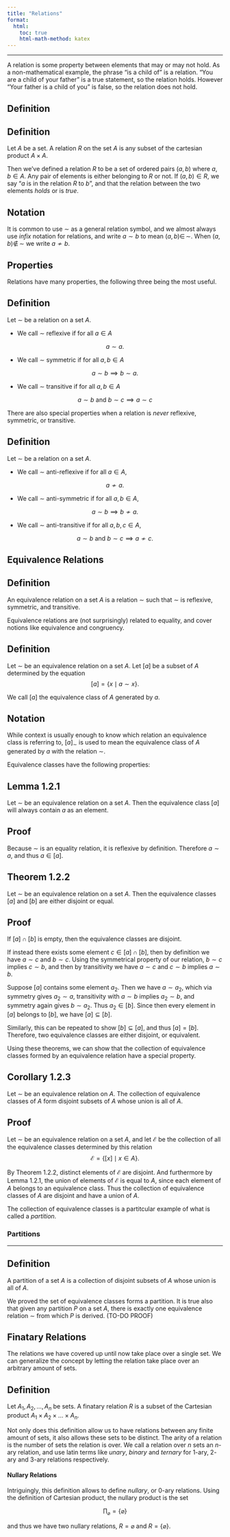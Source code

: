 ```yaml
---
title: "Relations"
format:
  html:
    toc: true
    html-math-method: katex
---
```


------------

A relation is some property between elements that may or may not hold. As a non-mathematical example, the phrase "is a child of" is a relation. "You are a child of your father" is a true statement, so the relation holds. However "Your father is a child of you" is false, so the relation does not hold.

## Definition

::: {.callout-note icon="false"}
## Definition

Let $A$ be a set. A [relation]{.definition} $R$ on the set $A$ is any subset of the cartesian product $A \times A$.
:::

Then we've defined a relation $R$ to be a set of ordered pairs $(a,b)$ where $a,b \in A$. Any pair of elements is either belonging to $R$ or not. If $(a,b) \in R$, we say "$a$ is in the relation $R$ to $b$", and that the relation between the two elements _holds_ or is _true_.

::: {.callout-important icon="false"}
## Notation
It is common to use $\sim$ as a general relation symbol, and we almost always use _infix_ notation for relations, and write $a \sim b$ to mean ${(a,b) \in\, \sim}$. When $(a,b) \not \in\, \sim$ we write $a \not \sim b$.  
:::


## Properties

Relations have many properties, the following three being the most useful.

::: {.callout-note icon="false"}
## Definition

Let $\sim$ be a relation on a set $A$.

- We call $\sim$ [reflexive]{.definition} if for all $a \in A$

$$
a \sim a.
$$

- We call $\sim$ [symmetric]{.definition} if for all $a,b \in A$

$$
a \sim b \implies b \sim a.
$$

- We call $\sim$ [transitive]{.definition} if for all $a,b \in A$

$$
a \sim b \text{ and } b \sim c \implies a \sim c
$$
:::

There are also special properties when a relation is _never_ reflexive, symmetric, or transitive.

::: {.callout-note icon="false"}
## Definition

Let $\sim$ be a relation on a set $A$.

- We call $\sim$ [anti-reflexive]{.definition} if for all $a\in A$,

$$
a \not \sim a.
$$

- We call $\sim$ [anti-symmetric]{.definition} if for all $a,b \in A$,

$$
a \sim b \implies b \not \sim a.
$$

- We call $\sim$ [anti-transitive]{.definition} if for all $a,b,c \in A$,

$$
a \sim b \text{ and } b \sim c \implies a \not \sim c.
$$
:::

## Equivalence Relations

::: {.callout-note icon="false"}
## Definition

An [equivalence relation]{.definition} on a set $A$ is a relation $\sim$ such that $\sim$ is reflexive, symmetric, and transitive.
:::

Equivalence relations are (not surprisingly) related to equality, and cover notions like equivalence and congruency. 

::: {.callout-note icon="false"}
## Definition

Let $\sim$ be an equivalence relation on a set $A$. Let $[a]$ be a subset of $A$ determined by the equation
$$
[a] = \{x \mid a \sim x\}.
$$

We call $[a]$ the [equivalence class]{.definition} of $A$ generated by $a$.
:::

::: {.callout-important icon="false"}
## Notation
While context is usually enough to know which relation an equivalence class is referring to, $[a]_\sim$ is used to mean the equivalence class of $A$ generated by $a$ with the relation $\sim$.
:::

Equivalence classes have the following properties:

::: {.callout-note icon="false"}
## Lemma 1.2.1

Let $\sim$ be an equivalence relation on a set $A$. Then the equivalence class $[a]$ will always contain $a$ as an element.
:::

::: {.callout-tip icon="false" collapse="true"}
## Proof

Because $\sim$ is an equality relation, it is reflexive by definition. Therefore $a \sim a$, and thus $a \in [a]$.
:::

::: {.callout-note icon="false"}
## Theorem 1.2.2

Let $\sim$ be an equivalence relation on a set $A$. Then the equivalence classes $[a]$ and $[b]$ are either disjoint or equal.
:::

::: {.callout-tip icon="false" collapse="true"}
## Proof

If $[a] \cap [b]$ is empty, then the equivalence classes are disjoint.

If instead there exists some element $c \in [a] \cap [b]$, then by definition we have $a \sim c$ and $b \sim c$. Using the symmetrical property of our relation, $b \sim c$ implies $c \sim b$, and then by transitivity we have $a \sim c$ and $c \sim b$ implies $a \sim b$. 

Suppose $[a]$ contains some element $a_2$. Then we have $a \sim a_2$, which via symmetry gives $a_2 \sim a$, transitivity with $a \sim b$ implies $a_2 \sim b$, and symmetry again gives $b \sim a_2$. Thus $a_2 \in [b]$. Since then every element in $[a]$ belongs to $[b]$, we have $[a] \subseteq [b]$.

Similarly, this can be repeated to show $[b] \subseteq [a]$, and thus $[a] = [b]$. Therefore, two equivalence classes are either disjoint, or equivalent.
:::

Using these theorems, we can show that the collection of equivalence classes formed by an equivalence relation have a special property.

::: {.callout-note icon="false"}
## Corollary 1.2.3

Let $\sim$ be an equivalence relation on $A$. The collection of equivalence classes of $A$ form disjoint subsets of $A$ whose union is all of $A$. 

:::

::: {.callout-tip icon="false" collapse="true"}
## Proof
Let $\sim$ be an equivalence relation on a set $A$, and let $\mathcal{E}$ be the collection of all the equivalence classes determined by this relation
$$
\mathcal{E} = \{[x] \mid x \in A\}.
$$

By Theorem $1.2.2$, distinct elements of $\mathcal{E}$ are disjoint. And furthermore by Lemma $1.2.1$, the union of elements of $\mathcal{E}$ is equal to $A$, since each element of $A$ belongs to an equivalence class. Thus the collection of equivalence classes of $A$ are disjoint and have a union of $A$.
:::

The collection of equivalence classes is a partitcular example of what is called a _partition_.

### Partitions

----------

::: {.callout-note icon="false"}
## Definition

A [partition]{.definition} of a set $A$ is a collection of disjoint subsets of $A$ whose union is all of $A$.
:::

We proved the set of equivalence classes forms a partition. It is true also that given any partition $P$ on a set $A$, there is exactly one equivalence relation $\sim$ from which $P$ is derived. (TO-DO PROOF)

## Finatary Relations

The relations we have covered up until now take place over a single set. We can generalize the concept by letting the relation take place over an arbitrary amount of sets.

::: {.callout-note icon="false"}
## Definition

Let $A_1,A_2,\dots,A_n$ be sets. A [finatary relation]{.definition} $R$ is a subset of the Cartesian product $A_1 \times A_2 \times \dots \times A_n$.
:::

Not only does this definition allow us to have relations between any finite amount of sets, it also allows these sets to be distinct. The [arity]{.definition} of a relation is the number of sets the relation is over. We call a relation over $n$ sets an $n$-ary relation, and use latin terms like _unary_, _binary_ and _ternary_ for $1$-ary, $2$-ary and $3$-ary relations respectively.  

#### Nullary Relations

Intriguingly, this definition allows to define _nullary_, or $0$-ary relations. Using the definition of Cartesian product, the nullary product is the set

$$
\displaystyle{\prod_\varnothing = \{\varnothing\}}
$$

and thus we have two nullary relations, $R = \varnothing$ and $R = \{\varnothing\}$. 